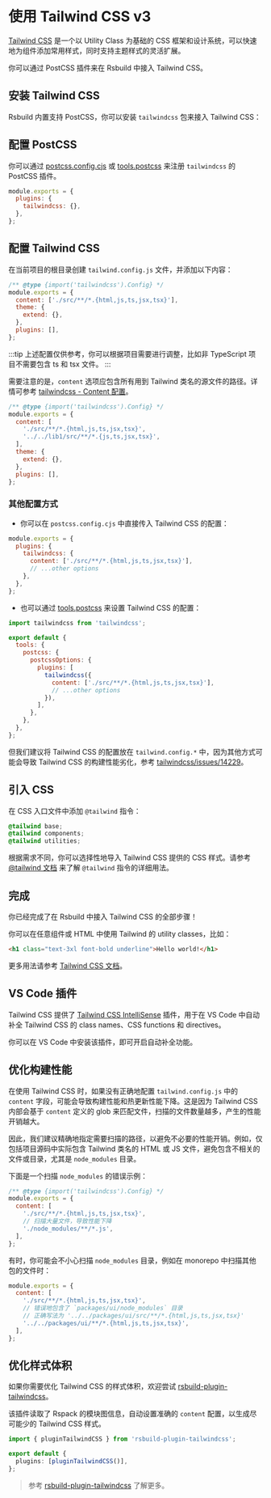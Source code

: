 # 使用 Tailwind CSS v3

[Tailwind CSS](https://v3.tailwindcss.com/) 是一个以 Utility Class 为基础的 CSS 框架和设计系统，可以快速地为组件添加常用样式，同时支持主题样式的灵活扩展。

你可以通过 PostCSS 插件来在 Rsbuild 中接入 Tailwind CSS。

## 安装 Tailwind CSS

Rsbuild 内置支持 PostCSS，你可以安装 `tailwindcss` 包来接入 Tailwind CSS：


<PackageManagerTabs command="add tailwindcss@^3 -D" />

## 配置 PostCSS

你可以通过 [postcss.config.cjs](https://www.npmjs.com/package/postcss-loader#config) 或 [tools.postcss](/config/tools/postcss) 来注册 `tailwindcss` 的 PostCSS 插件。

```js title="postcss.config.cjs"
module.exports = {
  plugins: {
    tailwindcss: {},
  },
};
```

## 配置 Tailwind CSS

在当前项目的根目录创建 `tailwind.config.js` 文件，并添加以下内容：

```js title="tailwind.config.js"
/** @type {import('tailwindcss').Config} */
module.exports = {
  content: ['./src/**/*.{html,js,ts,jsx,tsx}'],
  theme: {
    extend: {},
  },
  plugins: [],
};
```

:::tip
上述配置仅供参考，你可以根据项目需要进行调整，比如非 TypeScript 项目不需要包含 ts 和 tsx 文件。
:::

需要注意的是，`content` 选项应包含所有用到 Tailwind 类名的源文件的路径。详情可参考 [tailwindcss - Content 配置](https://v3.tailwindcss.com/docs/content-configuration)。

```js title="tailwind.config.js"
/** @type {import('tailwindcss').Config} */
module.exports = {
  content: [
    './src/**/*.{html,js,ts,jsx,tsx}',
    '../../lib1/src/**/*.{js,ts,jsx,tsx}',
  ],
  theme: {
    extend: {},
  },
  plugins: [],
};
```

### 其他配置方式

- 你可以在 `postcss.config.cjs` 中直接传入 Tailwind CSS 的配置：

```js title="postcss.config.cjs"
module.exports = {
  plugins: {
    tailwindcss: {
      content: ['./src/**/*.{html,js,ts,jsx,tsx}'],
      // ...other options
    },
  },
};
```

- 也可以通过 [tools.postcss](/config/tools/postcss) 来设置 Tailwind CSS 的配置：

```js title="rsbuild.config.js"
import tailwindcss from 'tailwindcss';

export default {
  tools: {
    postcss: {
      postcssOptions: {
        plugins: [
          tailwindcss({
            content: ['./src/**/*.{html,js,ts,jsx,tsx}'],
            // ...other options
          }),
        ],
      },
    },
  },
};
```

但我们建议将 Tailwind CSS 的配置放在 `tailwind.config.*` 中，因为其他方式可能会导致 Tailwind CSS 的构建性能劣化，参考 [tailwindcss/issues/14229](https://github.com/tailwindlabs/tailwindcss/issues/14229)。

## 引入 CSS

在 CSS 入口文件中添加 `@tailwind` 指令：

```css title="main.css"
@tailwind base;
@tailwind components;
@tailwind utilities;
```

根据需求不同，你可以选择性地导入 Tailwind CSS 提供的 CSS 样式。请参考 [@tailwind 文档](https://v3.tailwindcss.com/docs/functions-and-directives#tailwind) 来了解 `@tailwind` 指令的详细用法。

## 完成

你已经完成了在 Rsbuild 中接入 Tailwind CSS 的全部步骤！

你可以在任意组件或 HTML 中使用 Tailwind 的 utility classes，比如：

```html
<h1 class="text-3xl font-bold underline">Hello world!</h1>
```

更多用法请参考 [Tailwind CSS 文档](https://v3.tailwindcss.com/)。

## VS Code 插件

Tailwind CSS 提供了 [Tailwind CSS IntelliSense](https://github.com/tailwindlabs/tailwindcss-intellisense) 插件，用于在 VS Code 中自动补全 Tailwind CSS 的 class names、CSS functions 和 directives。

你可以在 VS Code 中安装该插件，即可开启自动补全功能。

## 优化构建性能

在使用 Tailwind CSS 时，如果没有正确地配置 `tailwind.config.js` 中的 `content` 字段，可能会导致构建性能和热更新性能下降。这是因为 Tailwind CSS 内部会基于 `content` 定义的 glob 来匹配文件，扫描的文件数量越多，产生的性能开销越大。

因此，我们建议精确地指定需要扫描的路径，以避免不必要的性能开销。例如，仅包括项目源码中实际包含 Tailwind 类名的 HTML 或 JS 文件，避免包含不相关的文件或目录，尤其是 `node_modules` 目录。

下面是一个扫描 `node_modules` 的错误示例：

```js title="tailwind.config.js"
/** @type {import('tailwindcss').Config} */
module.exports = {
  content: [
    './src/**/*.{html,js,ts,jsx,tsx}',
    // 扫描大量文件，导致性能下降
    './node_modules/**/*.js',
  ],
};
```

有时，你可能会不小心扫描 `node_modules` 目录，例如在 monorepo 中扫描其他包的文件时：

```js title="tailwind.config.js"
module.exports = {
  content: [
    './src/**/*.{html,js,ts,jsx,tsx}',
    // 错误地包含了 `packages/ui/node_modules` 目录
    // 正确写法为 '../../packages/ui/src/**/*.{html,js,ts,jsx,tsx}'
    '../../packages/ui/**/*.{html,js,ts,jsx,tsx}',
  ],
};
```

## 优化样式体积

如果你需要优化 Tailwind CSS 的样式体积，欢迎尝试 [rsbuild-plugin-tailwindcss](https://github.com/rspack-contrib/rsbuild-plugin-tailwindcss)。

该插件读取了 Rspack 的模块图信息，自动设置准确的 `content` 配置，以生成尽可能少的 Tailwind CSS 样式。

```ts title="rsbuild.config.ts"
import { pluginTailwindCSS } from 'rsbuild-plugin-tailwindcss';

export default {
  plugins: [pluginTailwindCSS()],
};
```

> 参考 [rsbuild-plugin-tailwindcss](https://github.com/rspack-contrib/rsbuild-plugin-tailwindcss) 了解更多。
